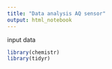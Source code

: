 ```yaml
---
title: "Data analysis AQ sensor"
output: html_notebook
---
```


input data 
```r
library(chemistr)
library(tidyr)


```
